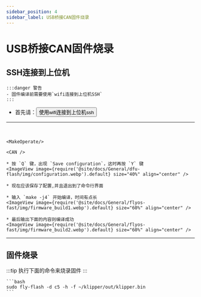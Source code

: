 ```yaml
---
sidebar_position: 4
sidebar_label: USB桥接CAN固件烧录
---
```





# USB桥接CAN固件烧录

## SSH连接到上位机

    :::danger 警告
    - 固件编译前需要使用`wifi连接到上位机SSH`
    :::

 * 首先请：<Button variant="contained" disableElevation component="a" rel="noopener" href="/docs/ProductDoc/MainBoard/fly-c/fly-c5/ssh#使用wifi连接到上位机ssh">使用wifi连接到上位机ssh</Button>  
 ---
 <br/>

    <MakeOperate/>

    <CAN />

    * 按 `Q` 键，出现 `Save configuration`，这时再按 `Y` 键
    <ImageView image={require('@site/docs/General/dfu-flash/img/configuration.webp').default} size="40%" align="center" />

    * 现在应该保存了配置,并且退出到了命令行界面

    * 输入 `make -j4` 开始编译，时间有点长
    <ImageView image={require('@site/docs/General/flyos-fast/img/firmware_build1.webp').default} size="60%" align="center" />

    * 最后输出下面的内容则编译成功
    <ImageView image={require('@site/docs/General/flyos-fast/img/firmware_build2.webp').default} size="60%" align="center" />
---


## 固件烧录

:::tip
执行下面的命令来烧录固件
:::

    ```bash
    sudo fly-flash -d c5 -h -f ~/klipper/out/klipper.bin
    ```
